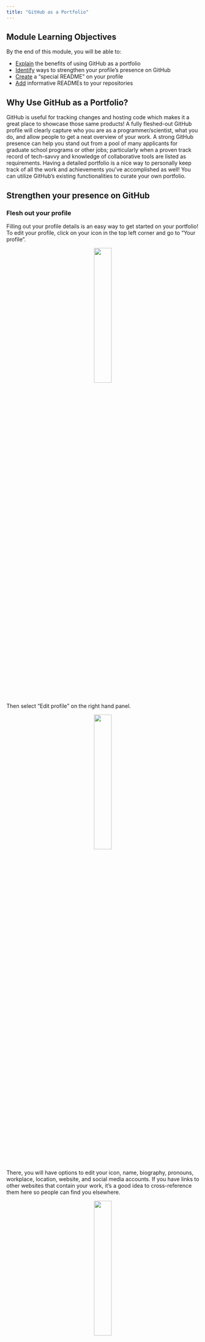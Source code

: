 ```yaml
---
title: "GitHub as a Portfolio"
---
```


## Module Learning Objectives

By the end of this module, you will be able to:

- <u>Explain</u> the benefits of using GitHub as a portfolio
- <u>Identify</u> ways to strengthen your profile's presence on GitHub 
- <u>Create</u> a "special README" on your profile
- <u>Add</u> informative READMEs to your repositories

## Why Use GitHub as a Portfolio?

GitHub is useful for tracking changes and hosting code which makes it a great place to showcase those same products! A fully fleshed-out GitHub profile will clearly capture who you are as a programmer/scientist, what you do, and allow people to get a neat overview of your work. A strong GitHub presence can help you stand out from a pool of many applicants for graduate school programs or other jobs; particularly when a proven track record of tech-savvy and knowledge of collaborative tools are listed as requirements. Having a detailed portfolio is a nice way to personally keep track of all the work and achievements you've accomplished as well! You can utilize GitHub's existing functionalities to curate your own portfolio. 

## Strengthen your presence on GitHub

### Flesh out your profile

Filling out your profile details is an easy way to get started on your portfolio! To edit your profile, click on your icon in the top left corner and go to "Your profile". 

<p align="center">
<img src="images/portfolio/portfolio-profile-1.png" align="center" width="30%"/>
</p>

Then select "Edit profile" on the right hand panel. 

<p align="center">
<img src="images/portfolio/portfolio-profile-2.png" align="center" width="30%"/>
</p>

There, you will have options to edit your icon, name, biography, pronouns, workplace, location, website, and social media accounts. If you have links to other websites that contain your work, it's a good idea to cross-reference them here so people can find you elsewhere.

<p align="center">
<img src="images/portfolio/portfolio-profile-3.png" align="center" width="30%"/>
</p>

Alternatively, you can also edit your profile by clicking on your icon in the top left corner to go to "Settings", then "Public profile". 

### Pin repositories

Additionally, you can choose to pin up to 6 public repositories to show off to anyone who visits your profile. These pinned repos will be at the top of your profile page, greatly increasing their visibility to visitors. 

To choose which repositories to pin, navigate to the "Your profile" tab again and click "Customize your pins". Once you've pinned the repositories you particularly want to highlight you can reorder your pinned repos by dragging the 6 dots at the top right corner.

<img src="images/portfolio/portfolio-pinned.png" align="center" width="100%"/>

When you're picking out your top repositories we recommend including repositories that:

- You're excited about (passion is always worth highlighting!)
- Showcase a breadth of skills
- Demonstrate significant expertise in a narrow range of skills
- You're proud of / were significant to your career

## Special README

A fun secret feature of GitHub is that you can have a "special README" displayed at the top of your profile! This is an easy way to present your work and interests to the rest of the GitHub community and anyone who visits your profile. 

To get started, from your profile landing page, click on the ➕ button and select "New repository".

<p align="center">
<img src="images/portfolio/portfolio-README-1.png" align="center" width="50%"/>
</p>

Name your new repo the same name as your username. A notification should pop up indicating that you're creating a special repo.

<p align="center">
<img src="images/portfolio/portfolio-README-2.png" align="center" width="80%"/>
</p>

Feel free to write an optional description. Set the repo visibility to public and make sure to check the box to initialize the repo with a README file. Click on the "Create repository" button once you're done!

<p align="center">
<img src="images/portfolio/portfolio-README-3.png" align="center" width="80%"/>
</p>

This is what the special repo will look like. Notice the notification on the right hand side informing you that the README.md file will appear on your profile. Click on the "Edit README" button to get started. Note that you _could_ clone the special repo and edit from whatever code/text editor you prefer but given that the only editing you'll do is to a markdown file that seems excessive to us.

<img src="images/portfolio/portfolio-README-4.png" align="center" width="100%"/>

GitHub will have already populated README.md with a template that you can use as a starting point. Edit this Markdown file to your own liking. Here is a [handy guide](https://docs.github.com/en/get-started/writing-on-github/getting-started-with-writing-and-formatting-on-github) on formatting your text if you are not familiar with Markdown syntax. 

Some nice sections to include in your README.md are an "About me" section that gives a background on your work and interests, a contributions/achievements section, and a section on any other communities you're involved in. 

<img src="images/portfolio/portfolio-README-5.png" align="center" width="100%"/>

You can add [emojis](https://docs.github.com/en/get-started/writing-on-github/getting-started-with-writing-and-formatting-on-github/basic-writing-and-formatting-syntax#using-emoji), [images and GIFs](https://docs.github.com/en/get-started/writing-on-github/getting-started-with-writing-and-formatting-on-github/basic-writing-and-formatting-syntax#images) so have fun editing your special README. 

## Informative READMEs

On a related note, an informative README **in each repository** is crucial to orienting your audience to the files in and purpose of each repository. It's good practice to add an informative README to every repository so visitors know its purpose and what it contains. A well-written README will be useful to both coders and non-coders alike. Check out the Scientific Computing team's guide to writing informative READMEs [here](https://nceas.github.io/scicomp-workshop-collaborative-coding/readmes.html)!

## How to Stand Out

If you act on the suggestions we've outlined above you will already be well on the way to fully leveraging GitHub as a professional portfolio. That said, there are always means of making yourself and your work stand out even more! Below is a non-exhaustive list of some ideas for continuing to improve your portfolio.

### Create Your Own Personal Website to Host on GitHub

Personal websites are a cool way to visually convey everything that goes into a portfolio--your background, work experiences, interests, accomplishments, projects, contact information, etc. With a website, you can be more creative and flexible in how you want to present yourself to others. Plus, non-GitHub users may be more inclined to navigate someone's personal website rather than their GitHub profile. A further benefit of creating a personal website is that you will learn (and demonstrate!) a suite of additional skills that contribute to your portfolio in and of themselves.

Although the topic of creating your own personal website is outside the scope of this workshop, there are tons of resources on how to get started. If you're interested, check out the SciComp team's tutorial on [building a website with Quarto](https://nceas.github.io/scicomp.github.io/tutorials.html#building-a-website-with-quarto). Also feel free to check out [Sam Csik](https://samanthacsik.github.io/)'s tutorials on how to [create](https://ucsb-meds.github.io/creating-quarto-websites/) and [customize](https://ucsb-meds.github.io/customizing-quarto-websites/#/title-slide) your website using [Quarto](https://quarto.org/). 

Since this will be a personal website deployed through [GitHub Pages](https://pages.github.com/), remember to name your Quarto project and GitHub repo: `<YOUR-GITHUB-USERNAME>.github.io`, replacing `<YOUR-GITHUB-USERNAME>` with your actual username. You're only allowed one user website with the github.io suffix. Follow the instructions in the linked tutorials to deploy the website via GitHub when you're done! If all goes well, your website will be live at: https://\<YOUR-GITHUB-USERNAME\>.github.io/

If you're looking for some inspiration, check out Angel's ([angelchen7.github.io](https://angelchen7.github.io/)) and Nick's websites ([njlyon0.github.io](https://njlyon0.github.io/))!



